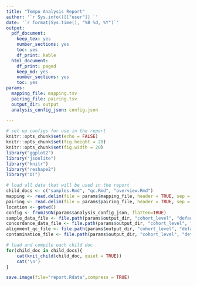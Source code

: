 ```yaml
---
title: "Tempo Analysis Report"
author: '`r Sys.info()[["user"]] `'
date: '`r format(Sys.time(), "%B %d, %Y")`'
output:
  pdf_document:
    keep_tex: yes
    number_sections: yes
    toc: yes
    df_print: kable
  html_document:
    df_print: paged
    keep_md: yes
    number_sections: yes
    toc: yes
params:
  mapping_file: mapping.tsv
  pairing_file: pairing.tsv
  output_dir: output
  analysis_config_json: config.json

---
```

```r
# set up configs for use in the report
knitr::opts_chunk$set(echo = FALSE)
knitr::opts_chunk$set(fig.height = 20)
knitr::opts_chunk$set(fig.width = 20)
library("ggplot2") 
library("jsonlite")
library("knitr")
library("reshape2")
library("DT")
```

```r
# load all data that will be used in the report
child_docs <- c("samples.Rmd", "qc.Rmd", "overview.Rmd")
mapping <- read.delim(file = params$mapping_file, header = TRUE, sep = '\t')
pairing <- read.delim(file = params$pairing_file, header = TRUE, sep = '\t')
location <- getwd()
config <- fromJSON(params$analysis_config_json, flatten=TRUE)
sample_data_file <- file.path(params$output_dir, "cohort_level", "default_cohort", "sample_data.txt")
concordance_data_file <- file.path(params$output_dir, "cohort_level", "default_cohort", "concordance_qc.txt")
alignment_qc_file <- file.path(params$output_dir, "cohort_level", "default_cohort", "alignment_qc.txt")
contamination_file <- file.path(params$output_dir, "cohort_level", "default_cohort", "contamination_qc.txt")
```

```r
# load and compile each child doc
for(child_doc in child_docs){
    cat(knit_child(child_doc, quiet = TRUE))
    cat('\n')
}
```

```r
save.image(file="report.Rdata",compress = TRUE)
```